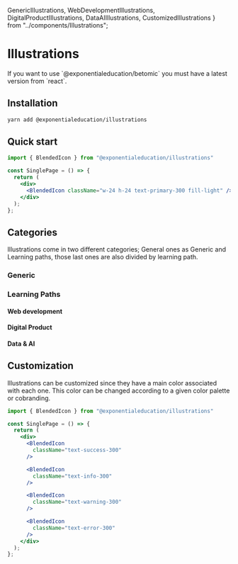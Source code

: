   GenericIllustrations,
  WebDevelopmentIllustrations,
  DigitalProductIllustrations,
  DataAIIllustrations,
  CustomizedIllustrations
} from "../components/Illustrations";

# Illustrations

<Callout emoji="💡">
  If you want to use `@exponentialeducation/betomic` you must have a latest version from `react`.
</Callout>

## Installation

```sh
yarn add @exponentialeducation/illustrations
```

## Quick start

```jsx highlight=6
import { BlendedIcon } from "@exponentialeducation/illustrations"

const SinglePage = () => {
  return (
    <div>
      <BlendedIcon className="w-24 h-24 text-primary-300 fill-light" />
    </div>
  );
};
```

## Categories

Illustrations come in two different categories; General ones as Generic and Learning paths, those last ones are also divided by learning path.

### Generic

<GenericIllustrations />

### Learning Paths

#### Web development

<WebDevelopmentIllustrations />

#### Digital Product

<DigitalProductIllustrations />

#### Data & AI

<DataAIIllustrations />

## Customization

Illustrations can be customized since they have a main color associated with each one. This color can be changed according to a given color palette or cobranding.

<CustomizedIllustrations />

```jsx highlight=7,11,15,19
import { BlendedIcon } from "@exponentialeducation/illustrations"

const SinglePage = () => {
  return (
    <div>
      <BlendedIcon
        className="text-success-300"
      />

      <BlendedIcon
        className="text-info-300"
      />

      <BlendedIcon
        className="text-warning-300"
      />

      <BlendedIcon
        className="text-error-300"
      />
    </div>
  );
};
```